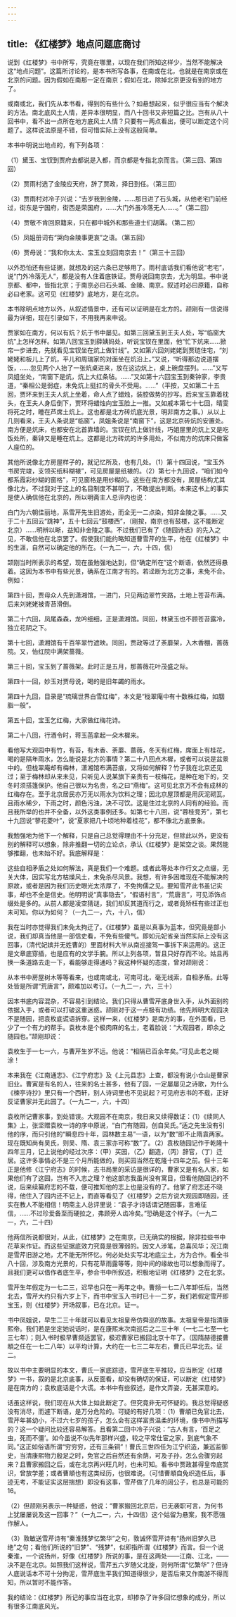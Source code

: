 ```yaml
---
---
---
```

title: 《红楼梦》地点问题底商讨
---




说到《红楼梦》书中所写，究竟在哪里，以现在我们所知这样少，当然不能解决这“地点问题”。这篇所讨论的，是本书所写各事，在南或在北，也就是在南京或在北京的问题。因为假如在南那一定在南京；假如在北，除掉北京更没有别的地方了。

或南或北，我们先从本书看，得到的有些什么？如悬想起来，似乎很应当有个解决的方法。南北底风土人情，差异本很明显，而八十回书又非短篇之比。岂有从八十回书中，看不出一点所在地方底风土人情？只要有一两点看出，便可以断定这个问题了。这样说法原是不错，但可惜实际上没有这般简单。

本书中明说出地点的，有下列各项：

（1）黛玉、宝钗到贾府去都说是入都，而京都是专指北京而言。（第三回、第四回）

（2）贾雨村选了金陵应天府，辞了贾政，择日到任。（第三回）

（3）贾雨村对冷子兴说：“去岁我到金陵，……那日进了石头城，从他老宅门前经过，街东是宁国府，街西是荣国府，……大门外虽冷落无人……。”（第二回）

（4）贾敬不肯回原籍来，只在都中城外和那些道士们胡羼。（第二回）

（5）凤姐册词有“哭向金陵事更哀”之语。（第五回）

（6）贾母说：“我和你太太、宝玉立刻回南京去！”（第三十三回）

以外恐怕还有些证据，就想及的这六条已足够用了。雨村底话我们看他说“老宅”，说“门外冷落无人”，都是没有人住着底铁证。贾母说回南京去，尤为明显。书中说京都、都中，皆指北京；于南京必曰石头城、金陵、南京。叙述时必曰原籍，自称必曰老家。这可见《红楼梦》底地方，是在北京。

本书除明点地方以外，从叙述情景中，还有可以证明是在北方的。颉刚有一信说得最为详细，现在引录如下，不用我再来申说。

贾家如在南方，何以有炕？炕于书中屡见。如第三回黛玉到王夫人处，写“临窗大炕”上怎样怎样。如第八回宝玉到薛姨妈处，听说宝钗在里面，他“忙下炕来……掀帘一步进去，先就看见宝钗坐在炕上做针线”。又如第六回刘姥姥到贾琏住宅，“刘姥姥和板儿上了炕，平儿和周瑞家的对面坐在炕沿上。”又说，“听得那边说道摆饭，……忽见两个人抬了一张炕桌进来，放在这边炕上，桌上碗盘摆列。……”又写凤姐坐处，“南窗下是炕，炕上大红条毡。……”又如第十六回宝玉到秦钟家，李贵道，“秦相公是弱症，未免炕上挺扛的骨头不受用。……”（平按，又如第二十五回，贾环来到王夫人炕上坐着，命人点了蜡烛，装腔做势的抄写。后来宝玉靠着枕头，在王夫人身后倒下，贾环将蜡烛向宝玉脸上一推。又如戚本第七十七回，晴雯将死之时，睡在芦席土炕上。这也都是北方砖炕底光景，明非南方之事。）从以上几则看来，王夫人条说是“临窗”，凤姐条说是“南窗下”，这是北京砖炕的安置处。南方便是炕床，也都安在北首靠墙的。宝钗在炕上做针线，巧姐屋里的炕上又是吃饭处所，秦钟又是睡在炕上。这都是北方砖炕的许多用处，不似南方的炕床只做客人座位的。

其他所说像北方房屋样子的，就记忆所及，也有几处。（1）第十四回说，“宝玉外书房完竣，支领买纸料糊裱”，可见房屋是纸裱的。（2）第七十九回说，“咱们如今都系霞彩纱糊的窗格”，可见窗格是用纱糊的。这些在南方都没有，房屋结构尤其像北方。不过我对于这上的名目制度不甚明了，不敢提出判断。本来这书上的事实是使人确信他在北京的，所以明斋主人总评内也说：

白门为六朝佳丽地，系雪芹先生旧游处，而全无一二点染，知非金陵之事。……又于二十五回云“跳神”，五十七回云“鼓楼西”，（刚按，南京也有鼓楼，这不能断定北京）……明辨以晰，益知非金陵之事。不过我们已有了《随园诗话》的先入之见，不敢信他在北京罢了。假使我们能约略知道曹雪芹的生平，他在《红楼梦》中的生涯，自然可以确定他的所在。（一九二一，六，十四，信）

颉刚当时所表示的希望，现在虽勉强地达到，但“确定所在”这个断语，依然还得悬着。这因为本书中有些光景，确系在江南才有的。若迳断为北方之事，未免不合。例如：

第四十回，贾母众人先到潇湘馆，一进门，只见两边翠竹夹路，土地上苍苔布满。后来刘姥姥被青苔滑倒。

第二十六回，凤尾森森，龙吟细细，正是潇湘馆。同回，林黛玉也不顾苍苔露冷，独立花阴之下。

第十七回，潇湘馆有千百竿翠竹遮映。同回，贾政等过了荼蘼架，入木香棚，蔷薇院。又，怡红院中满架蔷薇。

第三十回，宝玉到了蔷薇架。此时正是五月，那蔷薇花叶茂盛之际。

第四十一回，妙玉对贾母说，喝的是旧年蠲的雨水。

第四十九回，目录是“琉璃世界白雪红梅”，本文是“栊翠庵中有十数株红梅，如胭脂一般”。

第五十回，宝玉乞红梅，大家做红梅花诗。

第二十八回，行酒令时，蒋玉菡拿起一朵木樨来。

看他写大观园中有竹，有苔，有木香、荼蘼、蔷薇，冬天有红梅，席面上有桂花，喝的是隔年雨水，怎么能说是北方的事情？第二十八回点木樨，或者可以说是盆景中的。但栊翠庵却有梅林，潇湘馆布满苔痕，又将如何解释？竹子我在北京还见过；至于梅林却从来未见，只听见人说某旗下亲贵有一枝梅花，是种在地下的，交冬时须搭篷保护。他自己很以为名贵，名之曰“燕梅”。这可见北京万不会有成林的红梅存在。至于北京居民亦万无以雨水为饮料之理；因北京屋顶都是用灰泥砌瓦，且雨水稀少，下雨之时，颜色污浊，决不可饮。这是住过北京的人同有的经验。而且我所举的也并不全备，以外这类事例还多。如第七十八回，说“蓉桂竞芳”，第七十九回说“蓼花菱叶”，说“夏家把几十顷地种着桂花”，都不像北方底景象。

我勉强地为他下一个解释，只是自己总觉得理由不十分充足，但除此以外，更没有别的解释可以想象，除非推翻一切的立论点，承认《红楼梦》是架空之谈。果然能够推翻，也未始不好。我底解释是：

这些自相矛盾之处如何解法，真是我们一个难题。或者此等处本作行文之点缀，无关大体，因实写北方枯燥风土，未免杀尽风景。我想，有许多困难现在不能解决的原故，或者是因为我们历史眼光太浓厚了，不免拘儒之见。要知雪芹此书虽记实事，却也不全是信史。他明明说“真事隐去”，“假语村言”，“荒唐言”，可见添饰点缀处是多的。从前人都是凌空猜谜，我们却反其道而行之，或者竟矫枉有些过正也未可知。你以为如何？（一九二一，六，十八，信）

我在当时亦觉得我们未免太拘迂了。《红楼梦》虽是以真事为蓝本，但究竟是部小说，我们却真当他是一部信史看，不免有些傻气。即如元妃省亲当然实际上没有这回事，（清代妃嫔并无姓曹的）里面材料大半从南巡接驾一事拆下来运用的。这正是文章底穿插，也是应有的文学手腕。所以上列各项，暂且只好存而不论。姑且再换一条道路去走一下，看能够走得通吗？我这种怀疑的态度，曾对颉刚说：

从本书中房屋树木等等看来，也或南或北，可南可北，毫无线索，自相矛盾。此等处皆是所谓“荒唐言”，颇难加以考订。（一九二一，六，三十）

因本书底内容混杂，不容易引到结论。我们只得从曹雪芹底身世入手，从外面别的依据入手，或者可以打破这重迷惑。颉刚对于这一点极有功绩。他先辨明大观园决不是随园，把袁枚底谎语拆穿。这样一来，《红楼梦》是南方的事，在外面看，已少了一个有力的帮手。袁枚本是个极肉麻的名士，老着脸说：“大观园者，即余之随园也。”颉刚却说：

袁枚生于一七一六，与曹芹生岁不远。他说：“相隔已百余年矣。”可见此老之糊涂！

本来我在《江南通志》、《江宁府志》及《上元县志》上查，都没有说小仓山是曹家旧业。曹寅是有名的人，往来的名士甚多，他有了园，一定屡屡见之诗歌，为什么《楝亭诗抄》里只有一个西轩，别人诗词里也不见说起？可见府志书的不载，正好反证曹家并无此园了。（一九二一，六，十四）

袁枚所记曹家事，到处错误。大观园不在南京，我日来又续得数证：（1）《续同人集》上，张坚赠袁枚一诗的序中原说，“白门有随园，创自吴氏。”适之先生没有引他的序，而只引他的“瞬息四十年，园林数主易”一语，以为“数”即不止隋袁两家。现在既知尚有吴氏，则吴、隋、袁三家亦可称“数”了。（2）袁枚随园记作于乾隆十四年三月，记上说他的经过次序：（甲）买园，（乙）翻造，（丙）辞官，（丁）迁居。这许多事情必不是三个月所能做的，则买园当然在乾隆十四年之前。但十三年正是他修《江宁府志》的时候，志书局里的采访是很详的，曹家又是有名人家，如果他们有了这园，岂有不入志之理？他这部志我虽尚没有寓目，但看他随园记的不说，后来续纂府志的不载，便可推知他的志上也是没有的了。他掌了府志还不晓得，他住入了园内还不记上，而直等看见了《红楼梦》之后方说大观园即随园，还实在教人不能相信！明斋主人总评里说：“袁子才诗话谓记随园事，言难征信，……不过珍爱备至而硬拉之，弗顾旁人齿冷矣。”恐确是这个样子。（一九二一，六，二十四）

他两信所说都很对，从此，《红楼梦》之在南京，已无确实的根据，除非拉些书中花草来作证。而这些证据底效力究竟是很薄弱的。因文人涉笔，总喜风华；况江南是雪芹旧游之地，尤不能无所怀忆。何必处处实写北地底尘土，方为合作。看全书八十回，涉及南方光景的，只有花草雨露等等，则中间的缘故也可以想象而得了。且我们更可以借作者底生平，参合书中所叙述，积极地证明《红楼梦》之在北京。

雪芹生年假定为一七二三，迟早也只在一两年之中。曹频一七二八年卸任后，当然北去，雪芹大约只有六岁上下，而书中宝玉入书时已十一二岁，我们若假定雪芹即宝玉，则《红楼梦》开场叙事，已在北京。证一。

书中凤姐说，早生二三十年就可以看见太祖皇帝仿舜巡的故事。太祖皇帝是指清康熙帝。我们若是坐定她说话时，是在康熙末次南巡后之二三十年（一七二七至一七三七年）；则入书时极早曹频适罢官，极迟曹家已搬回北京十年了。（因隋赫德接曹頫之任在一七二八年）以平均计算，大约在一七三二年左右，曹氏已早北去。证二。

故以书中主要明显的本文，曹氏一家底踪迹，雪芹底生平推较，应当断定《红楼梦》一书，叙的是北京底事，从反面看，却没有确切的保证，可以断定《红楼梦》是在南方的；袁枚底话是个大谎。本书中有些叙述，是作文弄姿，无甚深意的。

话虽这样说，我们现在从大体上如此断定了。但究竟非无可怀疑的。我总觉得疑惑没有消尽，而遽下断语，是万分危险的。可疑的有好几项：（1）曹頫已免官北去，雪芹年甚幼小，不过六七岁的孩子，怎么会有这样富贵温柔的环境，像书中所描写的？这一个疑问比较还容易解答。且看第二回中冷子兴说：“古人有言，‘百足之虫，死而不僵’。如今虽说不似先年那样兴盛，较之平常仕宦之家，到底气象不同。”这正如俗语所谓“穷穷穷，还有三条铜”！曹氏三世四任为江宁织造，兼巡监御史，当清康熙物力殷足之时，免官之后自然还有余荫，可及子孙，怎么会骤穷起来？且曹家搬回之后，或在北京再兴旺几时，也未可知。看书中贾政甚得皇帝底赏识，曾放学差；或者曹頫也有这类经历，也很难说。（可惜曹頫自免织造任后，事迹无考，不能证实这层揣想）即没有这事，雪芹做了几年的阔公子，也总是可能的16。

（2）但颉刚另表示一种疑惑，他说：“曹家搬回北京后，已无袭职可言，为何书上犹屡屡说及这一回事？”（一九二一，六，十四信）这个姑留为悬案，我不愿强作解人。

（3）敦敏送雪芹诗有“秦淮残梦忆繁华”之句，敦诚怀雪芹诗有“扬州旧梦久已绝”之句；看他们所说的“旧梦”、“残梦”，似即指所谓《红楼梦》而言。但一个说秦淮，一个说扬州，好像《红楼梦》所说的事，是在这两处——江南、江北，——决不是在北京。如照我们这样说，雪芹五六岁随父北旋，则何所谓“忆繁华”？但诗人底说话本不可十分拘泥，雪芹底生平我们知道得很少，是否后来又作南游不得而知，所以暂时不能作答。

我的结论：《红楼梦》所记的事应当在北京，却掺杂了许多回忆想象的成分，所以有很多江南底风光。